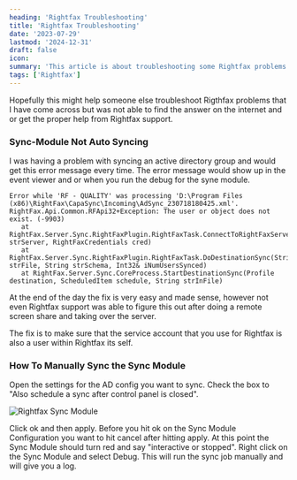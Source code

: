 ```yaml
---
heading: 'Rightfax Troubleshooting'
title: 'Rightfax Troubleshooting'
date: '2023-07-29'
lastmod: '2024-12-31'
draft: false
icon: 
summary: 'This article is about troubleshooting some Rightfax problems I have dealt with in the past.'
tags: ['Rightfax']
---
```


Hopefully this might help someone else troubleshoot Rigthfax problems that I have come across but was not able to find the answer
on the internet and or get the proper help from Rightfax support.


### Sync-Module Not Auto Syncing
I was having a problem with syncing an active directory group and would get this error message every time. The error message would 
show up in the event viewer and or when you run the debug for the syne module.

```
Error while 'RF - QUALITY' was processing 'D:\Program Files (x86)\RightFax\CapaSync\Incoming\AdSync_230718180425.xml'.
RightFax.Api.Common.RFApi32+Exception: The user or object does not exist. (-9903)
   at RightFax.Server.Sync.RightFaxPlugin.RightFaxTask.ConnectToRightFaxServer(String strServer, RightFaxCredentials cred)
   at RightFax.Server.Sync.RightFaxPlugin.RightFaxTask.DoDestinationSync(String strFile, String strSchema, Int32& iNumUsersSynced)
   at RightFax.Server.Sync.CoreProcess.StartDestinationSync(Profile destination, ScheduledItem schedule, String strInFile)
```

At the end of the day the fix is very easy and made sense, however not even Rightfax support was able to figure this out after doing 
a remote screen share and taking over the server.

The fix is to make sure that the service account that you use for Rightfax is also a user within Rightfax its self.

### How To Manually Sync the Sync Module
Open the settings for the AD config you want to sync. Check the box to "Also schedule a sync after control panel is closed".

![Rightfax Sync Module](/static/images/snippets/sync-module.png)

Click ok and then apply. Before you hit ok on the Sync Module Configuration you want to hit cancel after hitting apply. At 
this point the Sync Module should turn red and say "interactive or stopped". Right click on the Sync Module and select Debug.
This will run the sync job manually and will give you a log.